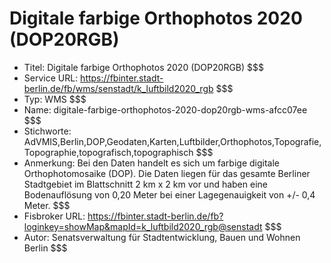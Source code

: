 # Digitale farbige Orthophotos 2020 (DOP20RGB)
- Titel: Digitale farbige Orthophotos 2020 (DOP20RGB) $$$
- Service URL: https://fbinter.stadt-berlin.de/fb/wms/senstadt/k_luftbild2020_rgb $$$
- Typ: WMS $$$
- Name: digitale-farbige-orthophotos-2020-dop20rgb-wms-afcc07ee $$$
- Stichworte: AdVMIS,Berlin,DOP,Geodaten,Karten,Luftbilder,Orthophotos,Topografie,Topographie,topografisch,topographisch $$$
- Anmerkung: Bei den Daten handelt es sich um farbige digitale Orthophotomosaike (DOP). Die Daten liegen für das gesamte Berliner Stadtgebiet im Blattschnitt 2 km x 2 km vor und haben eine Bodenauflösung von 0,20 Meter bei einer Lagegenauigkeit von +/- 0,4 Meter. $$$
- Fisbroker URL: https://fbinter.stadt-berlin.de/fb?loginkey=showMap&mapId=k_luftbild2020_rgb@senstadt $$$
- Autor: Senatsverwaltung für Stadtentwicklung, Bauen und Wohnen Berlin $$$

